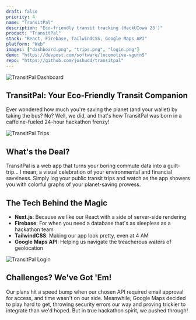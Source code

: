 ```yaml
---
draft: false
priority: 4
name: "TransitPal"
description: "Eco-friendly transit tracking (HackUIowa 23')"
product: "TransitPal"
stack: "React, Firebase, TailwindCSS, Google Maps API"
platform: "Web"
images: ["dashboard.png", "trips.png", "login.png"]
demo: "https://devpost.com/software/locomotive-vgufn5"
repo: "https://github.com/joshudd/transitpal"
---
```


<Image
	src="/images/projects/transitpal/dashboard.png"
	alt="TransitPal Dashboard"
	caption="Dashboard: Where eco-warriors check their stats 🌿"
/>

## TransitPal: Your Eco-Friendly Transit Companion

Ever wondered how much you're saving the planet (and your wallet) by taking the bus? No? Well, we did, and that's how TransitPal was born in a caffeine-fueled 24-hour hackathon frenzy!

<Image
	src="/images/projects/transitpal/trips.png"
	alt="TransitPal Trips"
	caption="Trip history: Your personal transit hall of fame 🚌"
/>
## What's the Deal?
TransitPal is a web app that turns your boring commute data into
a guilt-trip... I mean, a visual celebration of your environmental and financial
savviness. Simply log your public transit trips and watch as the app showers you
with colorful graphs of your planet-saving prowess.

## The Tech Behind the Magic

- **Next.js**: Because we like our React with a side of server-side rendering
- **Firebase**: For when you need a database that's as sleepless as a hackathon team
- **TailwindCSS**: Making our app look pretty, even at 4 AM
- **Google Maps API**: Helping us navigate the treacherous waters of geolocation

<Image
	src="/images/projects/transitpal/login.png"
	alt="TransitPal Login"
	caption="Sign in: The gateway to green bragging rights ♻️"
/>

## Challenges? We've Got 'Em!

Our plans hit a speed bump when our chosen API required email approval for access, and time wasn't on our side. Meanwhile, Google Maps decided to play hard to get, throwing security errors our way and proving trickier to integrate than we'd hoped. But in true hackathon spirit, we pushed through!
